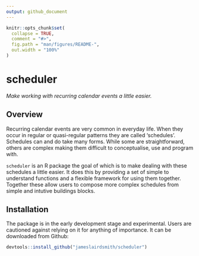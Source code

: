 ```yaml
---
output: github_document
---
```


<!-- README.md is generated from README.Rmd. Please edit that file -->

```r
knitr::opts_chunk$set(
  collapse = TRUE,
  comment = "#>",
  fig.path = "man/figures/README-",
  out.width = "100%"
)
```
# scheduler
*Make working with recurring calendar events a little easier.*

## Overview

Recurring calendar events are very common in everyday life. When they occur in
regular or quasi-regular patterns they are called 'schedules'. Schedules can and
do take many forms. While some are straightforward, others are complex 
making them difficult to conceptualise, use and program with.

`scheduler` is an R package the goal of which is to make dealing with
these schedules a little easier. It does this by providing a set of simple
to understand functions and a flexible framework for using them together. 
Together these allow users to compose more complex schedules from simple and 
intutive buildings blocks.

## Installation

The package is in the early development stage and experimental. Users are 
cautioned against relying on it for anything of importance. It can be 
downloaded from Github:

```r
devtools::install_github("jameslairdsmith/scheduler")
```

